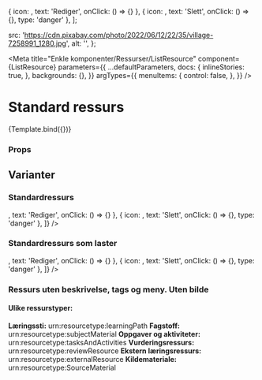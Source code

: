 

  { icon: <Pencil />, text: 'Rediger', onClick: () => {} },
  { icon: <DeleteForever />, text: 'Slett', onClick: () => {}, type: 'danger' },
];



  src: 'https://cdn.pixabay.com/photo/2022/06/12/22/35/village-7258991_1280.jpg',
  alt: '',
};

<Meta
  title="Enkle komponenter/Ressurser/ListResource"
  component={ListResource}
  parameters={{
    ...defaultParameters,
    docs: {
      inlineStories: true,
    },
    backgrounds: {},
  }}
  argTypes={{
    menuItems: {
      control: false,
    },
  }}
/>


# Standard ressurs

<Canvas>
  <Story
    name="ListResource"
    args={{
      id: '1234',
      link: '',
      title: 'Tittel til ressurs',
      resourceImage: {
        src: '',
        alt: '',
      },
      resourceTypes: [{ id: 'urn:resourcetype:learningPath', name: 'Læringssti' }],
      tags: tags,
      menuItems: menuItems,
    }}>
    {Template.bind({})}
  </Story>
</Canvas>

### Props

<ArgsTable story="ListResource" />

## Varianter

### Standardressurs

<Canvas>
  <BrowserRouter>
    <ListResource
      id={'b572358d-0807-4594-bd37-b2bc52d2a6b6'}
      key={'defaultResource'}
      title="Titler kan også kuttes av"
      resourceTypes={resourceType}
      tags={['veldiglangtag', 'kjempelangtag', 'tag3medrartnavn', 'matte', 'matematikk']}
      description={'En helt vanlig beskrivelse.'}
      resourceImage={resourceImage}
      link={''}
      menuItems={[
        { icon: <Pencil />, text: 'Rediger', onClick: () => {} },
        { icon: <DeleteForever />, text: 'Slett', onClick: () => {}, type: 'danger' },
      ]}
    />
  </BrowserRouter>
</Canvas>

### Standardressurs som laster

<Canvas>
  <BrowserRouter>
    <ListResource
      isLoading
      id={'b572358d-0807-4594-bd37-b2bc52d2a6b6'}
      key={'defaultResource'}
      title="Titler kan også kuttes av"
      resourceTypes={resourceType}
      tags={['veldiglangtag', 'kjempelangtag', 'tag3medrartnavn', 'matte', 'matematikk']}
      description={'En helt vanlig beskrivelse.'}
      resourceImage={resourceImage}
      link={''}
      menuItems={[
        { icon: <Pencil />, text: 'Rediger', onClick: () => {} },
        { icon: <DeleteForever />, text: 'Slett', onClick: () => {}, type: 'danger' },
      ]}
    />
  </BrowserRouter>
</Canvas>

### Ressurs uten beskrivelse, tags og meny. Uten bilde

<Canvas>
  <BrowserRouter>
    <ListResourceWrapper>
      <ListResource
        id={'1c9e14ac-b734-4d8e-a2d6-5b37051d65d4'}
        key={'minimalResource'}
        title="Minimal ressurs"
        resourceTypes={[{ id: 'urn:resourcetype:learningPath', name: 'Læringssti' }]}
        resourceImage={{
          src: '',
          alt: '',
        }}
        link={''}
      />
    </ListResourceWrapper>
    <ListResourceWrapper>
      <ListResource
        id={'1c9e14ac-b734-4d8e-a2d6-5b37051d65d4'}
        key={'minimalResource'}
        title="Minimal ressurs"
        resourceTypes={[{ id: 'urn:resourcetype:subjectMaterial', name: 'Fagstoff' }]}
        resourceImage={{
          src: '',
          alt: '',
        }}
        link={''}
      />
    </ListResourceWrapper>
    <ListResourceWrapper>
      <ListResource
        id={'1c9e14ac-b734-4d8e-a2d6-5b37051d65d4'}
        key={'minimalResource'}
        title="Minimal ressurs"
        resourceTypes={[{ id: 'urn:resourcetype:tasksAndActivities', name: 'Oppgaver og aktiviteter' }]}
        resourceImage={{
          src: '',
          alt: '',
        }}
        link={''}
      />
    </ListResourceWrapper>
    <ListResourceWrapper>
      <ListResource
        id={'1c9e14ac-b734-4d8e-a2d6-5b37051d65d4'}
        key={'minimalResource'}
        title="Minimal ressurs"
        resourceTypes={[{ id: 'urn:resourcetype:reviewResource', name: 'Vurderingsressurs' }]}
        resourceImage={{
          src: '',
          alt: '',
        }}
        link={''}
      />
    </ListResourceWrapper>
    <ListResourceWrapper>
      <ListResource
        id={'1c9e14ac-b734-4d8e-a2d6-5b37051d65d4'}
        key={'minimalResource'}
        title="Minimal ressurs"
        resourceTypes={[{ id: 'urn:resourcetype:externalResource', name: 'Ekstern læringsressurs' }]}
        resourceImage={{
          src: '',
          alt: '',
        }}
        link={''}
      />
    </ListResourceWrapper>
    <ListResourceWrapper>
      <ListResource
        id={'1c9e14ac-b734-4d8e-a2d6-5b37051d65d4'}
        key={'minimalResource'}
        title="Minimal ressurs"
        resourceTypes={[{ id: 'urn:resourcetype:SourceMaterial', name: 'Kildemateriale' }]}
        resourceImage={{
          src: '',
          alt: '',
        }}
        link={''}
      />
    </ListResourceWrapper>
  </BrowserRouter>
</Canvas>

#### Ulike ressurstyper:

**Læringssti:** urn:resourcetype:learningPath
**Fagstoff:** urn:resourcetype:subjectMaterial
**Oppgaver og aktiviteter:** urn:resourcetype:tasksAndActivities
**Vurderingsressurs:** urn:resourcetype:reviewResource
**Ekstern læringsressurs:** urn:resourcetype:externalResource
**Kildemateriale:** urn:resourcetype:SourceMaterial
